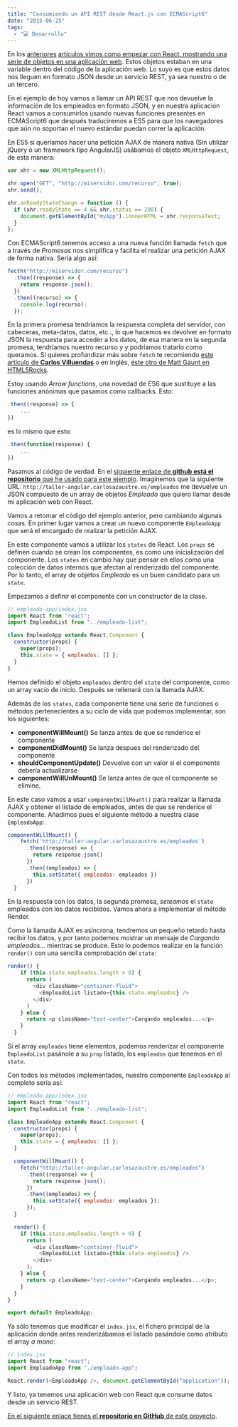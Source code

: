 ```yaml
---
title: "Consumiendo un API REST desde React.js con ECMAScript6"
date: "2015-06-25"
tags:
  - "💻 Desarrollo"
---
```


En los [anteriores](/empezando-con-react-js-y-ecmascript-6/) [artículos vimos como empezar con React, mostrando una serie de objetos en una aplicación web](/ejemplo-de-aplicacion-con-react-js-en-ecmascript-6/). Estos objetos estaban en una variable dentro del código de la aplicación web. Lo suyo es que estos datos nos lleguen en formato JSON desde un servicio REST, ya sea nuestro o de un tercero.

En el ejemplo de hoy vamos a llamar un API REST que nos devuelve la información de los empleados en formato JSON, y en nuestra aplicación React vamos a consumirlos usando nuevas funciones presentes en ECMAScript6 que después traduciremos a ES5 para que los navegadores que aún no soportan el nuevo estándar puedan correr la aplicación.

En ES5 si queríamos hacer una petición AJAX de manera nativa (Sin utilizar jQuery o un framework tipo AngularJS) usábamos el objeto `XMLHttpRequest`, de esta manera:

```js
var xhr = new XMLHttpRequest();

xhr.open("GET", "http://miservidor.com/recurso", true);
xhr.send();

xhr.onReadyStateChange = function () {
  if (xhr.readyState == 4 && xhr.status == 200) {
    document.getElementById("myApp").innnerHTML = xhr.responseText;
  }
};
```

Con ECMAScript6 tenemos acceso a una nueva función llamada `fetch` que a través de _Promesas_ nos simplifica y facilita el realizar una petición AJAX de forma nativa. Sería algo así:

```js
fecth("http://miservidor.com/recurso")
  .then((response) => {
    return response.json();
  })
  .then((recurso) => {
    console.log(recurso);
  });
```

En la primera promesa tendríamos la respuesta completa del servidor, con cabeceras, meta-datos, datos, etc.., lo que hacemos es devolver en formato JSON la respuesta para acceder a los datos, de esa manera en la segunda promesa, tendríamos nuestro recurso y y podríamos tratarlo como queramos. Si quieres profundizar más sobre `fetch` te recomiendo [este artículo de **Carlos Villuendas**](http://carlosvillu.com/introduccion-a-la-nueva-api-fetch/) o en inglés, [éste otro de Matt Gaunt en HTML5Rocks](http://updates.html5rocks.com/2015/03/introduction-to-fetch).

Estoy usando _Arrow functions_, una novedad de ES6 que sustituye a las funciones anónimas que pasamos como callbacks. Esto:

```js
.then((response) => {
	...
})
```

es lo mismo que esto:

```js
.then(function(response) {
	...
})
```

Pasamos al código de verdad. En el [siguiente enlace de **github está el repositorio** que he usado para este ejemplo](https://github.com/carlosazaustre/react-fetch). Imaginemos que la siguiente URL: `http://taller-angular.carlosazaustre.es/empleados` me devuelve un JSON compuesto de un array de objetos _Empleado_ que quiero llamar desde mi aplicación web con React.

Vamos a retomar el código del ejemplo anterior, pero cambiando algunas cosas. En primer lugar vamos a crear un nuevo componente `EmpleadoApp` que será el encargado de realizar la petición AJAX.

En este componente vamos a utilizar los `states` de React. Los `props` se definen cuando se crean los componentes, es como una inicialización del componente. Los `states` en cambio hay que pensar en ellos como una colección de datos internos que afectan al renderizado del componente. Por lo tanto, el array de objetos _Empleado_ es un buen candidato para un `state`.

Empezamos a definir el componente con un constructor de la clase.

```js
// empleado-app/index.jsx
import React from "react";
import EmpleadoList from "../empleado-list";

class EmpleadoApp extends React.Component {
  constructor(props) {
    super(props);
    this.state = { empleados: [] };
  }
}
```

Hemos definido el objeto `empleados` dentro del `state` del componente, como un array vacío de inicio. Después se rellenará con la llamada AJAX.

Además de los `states`, cada componente tiene una serie de funciones o métodos pertenecientes a su ciclo de vida que podemos implementar, son los siguientes:

- **componentWillMount()** Se lanza antes de que se renderice el componente
- **componentDidMount()** Se lanza despues del renderizado del componente
- **shouldComponentUpdate()** Devuelve con un valor si el componente debería actualizarse
- **componentWillUnMount()** Se lanza antes de que el componente se elimine.

En este caso vamos a usar `componentWillMount()` para realizar la llamada AJAX y obtener el listado de empleados, antes de que se renderice el componente. Añadimos pues el siguiente método a nuestra clase `EmpleadoApp`:

```js
componentWillMount() {
    fetch('http://taller-angular.carlosazaustre.es/empleados')
      .then((response) => {
        return response.json()
      })
      .then((empleados) => {
        this.setState({ empleados: empleados })
      })
  }
```

En la respuesta con los datos, la segunda promesa, _seteamos_ el `state` empleados con los datos recibidos. Vamos ahora a implementar el método Render.

Como la llamada AJAX es asíncrona, tendremos un pequeño retardo hasta recibir los datos, y por tanto podemos mostrar un mensaje de _Cargando empleados..._ mientras se produce. Esto lo podemos realizar en la función `render()` con una sencilla comprobación del `state`:

```js
render() {
    if (this.state.empleados.length > 0) {
      return (
        <div className="container-fluid">
          <EmpleadoList listado={this.state.empleados} />
        </div>
      )
    } else {
      return <p className="text-center">Cargando empleados...</p>
    }
  }
```

Si el array `empleados` tiene elementos, podemos renderizar el componente `EmpleadoList` pasánole a su `prop` listado, los `empleados` que tenemos en el `state`.

Con todos los métodos implementados, nuestro componente `EmpleadoApp` al completo sería así:

```js
// empleado-app/index.jsx
import React from "react";
import EmpleadoList from "../empleado-list";

class EmpleadoApp extends React.Component {
  constructor(props) {
    super(props);
    this.state = { empleados: [] };
  }

  componentWillMount() {
    fetch("http://taller-angular.carlosazaustre.es/empleados")
      .then((response) => {
        return response.json();
      })
      .then((empleados) => {
        this.setState({ empleados: empleados });
      });
  }

  render() {
    if (this.state.empleados.length > 0) {
      return (
        <div className="container-fluid">
          <EmpleadoList listado={this.state.empleados} />
        </div>
      );
    } else {
      return <p className="text-center">Cargando empleados...</p>;
    }
  }
}

export default EmpleadoApp;
```

Ya sólo tenemos que modificar el `index.jsx`, el fichero principal de la aplicación donde antes renderizábamos el listado pasándole como atributo el array _a mano_:

```js
// index.jsx
import React from "react";
import EmpleadoApp from "./empleado-app";

React.render(<EmpleadoApp />, document.getElementById("application"));
```

Y listo, ya tenemos una aplicación web con React que consume datos desde un servicio REST.

[En el siguiente enlace tienes el **repositorio en GitHub** de este proyecto](https://github.com/carlosazaustre/react-fetch).
